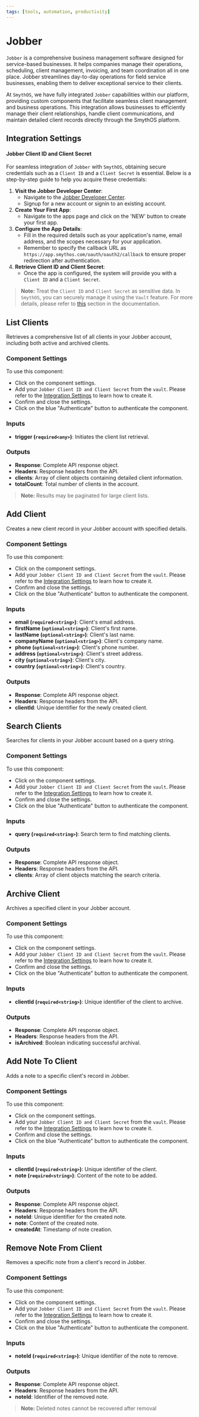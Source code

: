 ```yaml
---
tags: [tools, automation, productivity]
---
```


# Jobber

`Jobber` is a comprehensive business management software designed for service-based businesses. It helps companies manage their operations, scheduling, client management, invoicing, and team coordination all in one place. Jobber streamlines day-to-day operations for field service businesses, enabling them to deliver exceptional service to their clients.

At `SmythOS`, we have fully integrated `Jobber` capabilities within our platform, providing custom components that facilitate seamless client management and business operations. This integration allows businesses to efficiently manage their client relationships, handle client communications, and maintain detailed client records directly through the SmythOS platform.

## Integration Settings

#### Jobber Client ID and Client Secret
For seamless integration of `Jobber` with `SmythOS`, obtaining secure credentials such as a `Client ID` and a `Client Secret` is essential. Below is a step-by-step guide to help you acquire these credentials:
1. **Visit the Jobber Developer Center**:
   - Navigate to the [Jobber Developer Center](https://developer.getjobber.com).
   - Signup for a new account or signin to an existing account.
2. **Create Your First App**:
   - Navigate to the apps page and click on the 'NEW' button to create your first app.
3. **Configure the App Details**:
   - Fill in the required details such as your application's name, email address, and the scopes necessary for your application.
   - Remember to specify the callback URL as `https://app.smythos.com/oauth/oauth2/callback` to ensure proper redirection after authentication.
4. **Retrieve Client ID and Client Secret**:
   - Once the app is configured, the system will provide you with a `Client ID` and a `Client Secret`.

> **Note:** Treat the `Client ID` and `Client Secret` as sensitive data. In `SmythOS`, you can securely manage it using the `Vault` feature. For more details, please refer to [this](https://app.smythos.com/doc/#/vault/keysManagement) section in the documentation.

## List Clients
Retrieves a comprehensive list of all clients in your Jobber account, including both active and archived clients.

### Component Settings
To use this component:
- Click on the component settings.
- Add your `Jobber Client ID and Client Secret` from the `vault`. Please refer to the [Integration Settings](#integration-settings) to learn how to create it.
- Confirm and close the settings.
- Click on the blue "Authenticate" button to authenticate the component.

### Inputs
- **trigger (`required<any>`)**: Initiates the client list retrieval.

### Outputs
- **Response**: Complete API response object.
- **Headers**: Response headers from the API.
- **clients**: Array of client objects containing detailed client information.
- **totalCount**: Total number of clients in the account.

> **Note:** Results may be paginated for large client lists.

<Arcade src="https://demo.arcade.software/mzuaSl0jXm1HXGB8qOn6?embed&embed_mobile=tab&embed_desktop=inline&show_copy_link=true" title="Jobber List Clients" />

## Add Client
Creates a new client record in your Jobber account with specified details.

### Component Settings
To use this component:
- Click on the component settings.
- Add your `Jobber Client ID and Client Secret` from the `vault`. Please refer to the [Integration Settings](#integration-settings) to learn how to create it.
- Confirm and close the settings.
- Click on the blue "Authenticate" button to authenticate the component.

### Inputs
- **email (`required<string>`)**: Client's email address.
- **firstName (`optional<string>`)**: Client's first name.
- **lastName (`optional<string>`)**: Client's last name.
- **companyName (`optional<string>`)**: Client's company name.
- **phone (`optional<string>`)**: Client's phone number.
- **address (`optional<string>`)**: Client's street address.
- **city (`optional<string>`)**: Client's city.
- **country (`optional<string>`)**: Client's country.

### Outputs
- **Response**: Complete API response object.
- **Headers**: Response headers from the API.
- **clientId**: Unique identifier for the newly created client.

<Arcade src="https://demo.arcade.software/5HC4gHcjDbxPRoWi1T8P?embed&embed_mobile=tab&embed_desktop=inline&show_copy_link=true" title="Jobber Add Client" />

## Search Clients
Searches for clients in your Jobber account based on a query string.

### Component Settings
To use this component:
- Click on the component settings.
- Add your `Jobber Client ID and Client Secret` from the `vault`. Please refer to the [Integration Settings](#integration-settings) to learn how to create it.
- Confirm and close the settings.
- Click on the blue "Authenticate" button to authenticate the component.

### Inputs
- **query (`required<string>`)**: Search term to find matching clients.

### Outputs
- **Response**: Complete API response object.
- **Headers**: Response headers from the API.
- **clients**: Array of client objects matching the search criteria.

<Arcade src="https://demo.arcade.software/Fnd1vSY4ku1c0wmoXKC1?embed&embed_mobile=tab&embed_desktop=inline&show_copy_link=true" title="Jobber Search Clients" />

## Archive Client
Archives a specified client in your Jobber account.

### Component Settings
To use this component:
- Click on the component settings.
- Add your `Jobber Client ID and Client Secret` from the `vault`. Please refer to the [Integration Settings](#integration-settings) to learn how to create it.
- Confirm and close the settings.
- Click on the blue "Authenticate" button to authenticate the component.

### Inputs
- **clientId (`required<string>`)**: Unique identifier of the client to archive.

### Outputs
- **Response**: Complete API response object.
- **Headers**: Response headers from the API.
- **isArchived**: Boolean indicating successful archival.

<Arcade src="https://demo.arcade.software/vDKvSEDHzq0x5X88YGPy?embed&embed_mobile=tab&embed_desktop=inline&show_copy_link=true" title="Jobber Archive Client" />

## Add Note To Client
Adds a note to a specific client's record in Jobber.

### Component Settings
To use this component:
- Click on the component settings.
- Add your `Jobber Client ID and Client Secret` from the `vault`. Please refer to the [Integration Settings](#integration-settings) to learn how to create it.
- Confirm and close the settings.
- Click on the blue "Authenticate" button to authenticate the component.

### Inputs
- **clientId (`required<string>`)**: Unique identifier of the client.
- **note (`required<string>`)**: Content of the note to be added.

### Outputs
- **Response**: Complete API response object.
- **Headers**: Response headers from the API.
- **noteId**: Unique identifier for the created note.
- **note**: Content of the created note.
- **createdAt**: Timestamp of note creation.

<Arcade src="https://demo.arcade.software/fPho3ISzTzf8gTNJQnkX?embed&embed_mobile=tab&embed_desktop=inline&show_copy_link=true" title="Jobber Add Note To Client" />

## Remove Note From Client
Removes a specific note from a client's record in Jobber.

### Component Settings
To use this component:
- Click on the component settings.
- Add your `Jobber Client ID and Client Secret` from the `vault`. Please refer to the [Integration Settings](#integration-settings) to learn how to create it.
- Confirm and close the settings.
- Click on the blue "Authenticate" button to authenticate the component.

### Inputs
- **noteId (`required<string>`)**: Unique identifier of the note to remove.

### Outputs
- **Response**: Complete API response object.
- **Headers**: Response headers from the API.
- **noteId**: Identifier of the removed note.

> **Note:** Deleted notes cannot be recovered after removal

<Arcade src="https://demo.arcade.software/lq1npAfACdc2TfUb3EBE?embed&embed_mobile=tab&embed_desktop=inline&show_copy_link=true" title="Jobber Remove Note From Client" />
